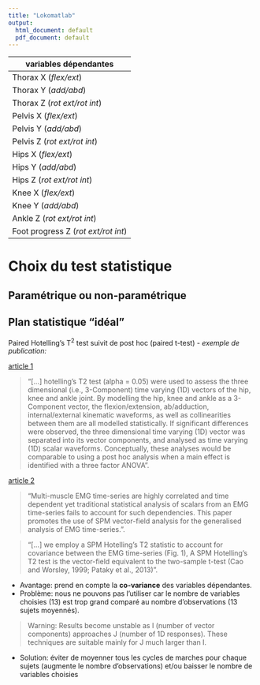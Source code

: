 ```yaml
---
title: "Lokomatlab"
output:
  html_document: default
  pdf_document: default
---
```


| variables dépendantes        |
|------------------------------|
| Thorax X (*flex/ext*)        |
| Thorax Y (*add/abd*)         |
| Thorax Z (*rot ext/rot int*) |
| Pelvis X (*flex/ext*) |
| Pelvis Y (*add/abd*) |
| Pelvis Z (*rot ext/rot int*) |
| Hips X (*flex/ext*) |
| Hips Y (*add/abd*) |
| Hips Z (*rot ext/rot int*) |
| Knee X (*flex/ext*) |
| Knee Y (*add/abd*) |
| Ankle Z (*rot ext/rot int*) |
| Foot progress Z (*rot ext/rot int*) |

# Choix du test statistique

## Paramétrique ou non-paramétrique


## Plan statistique "idéal"

Paired Hotelling’s T^2^ test suivit de post hoc (paired t-test)
- *exemple de publication:*

[article 1](http://www.sciencedirect.com/science/article/pii/S0268003316302200)

> "[...] hotelling's T2 test (alpha = 0.05) were used to assess the three dimensional (i.e., 3-Component) time varying (1D) vectors of the hip, knee and ankle joint. By modelling the hip, knee and ankle as a 3-Component vector, the flexion/extension, ab/adduction, internal/external kinematic waveforms, as well as collinearities between them are all modelled statistically. If significant differences were observed, the three dimensional time varying (1D) vector was separated into its vector components, and analysed as time varying (1D) scalar waveforms. Conceptually, these analyses would be comparable to using a post hoc analysis when a main effect is identified with a three factor ANOVA".

[article 2](http://www.sciencedirect.com/science/article/pii/S1050641114002351)

> "Multi-muscle EMG time-series are highly correlated and time dependent yet traditional statistical analysis of scalars from an EMG time-series fails to account for such dependencies. This paper promotes the use of SPM vector-field analysis for the generalised analysis of EMG time-series.".

> "[...] we employ a SPM Hotelling’s T2 statistic to account for covariance between the EMG time-series (Fig. 1), A SPM Hotelling’s T2 test is the vector-field equivalent to the two-sample t-test (Cao and Worsley, 1999; Pataky et al., 2013)".

- Avantage: prend en compte la **co-variance** des variables dépendantes.
- Problème: nous ne pouvons pas l'utiliser car le nombre de variables choisies (13) est trop grand comparé au nombre d'observations (13 sujets moyennés).

> Warning: Results become unstable as I (number of vector components) approaches J (number of 1D responses). These techniques are suitable mainly for J much larger than I.

- Solution: éviter de moyenner tous les cycles de marches pour chaque sujets (augmente le nombre d'observations) et/ou baisser le nombre de variables choisies

## 